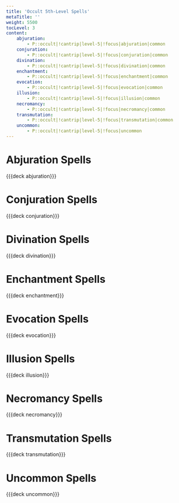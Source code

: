 ```yaml
---
title: 'Occult 5th-Level Spells'
metaTitle: ''
weight: 5500
tocLevel: 3
content:
    abjuration:
        - P::occult|!cantrip|level-5|!focus|abjuration|common
    conjuration:
        - P::occult|!cantrip|level-5|!focus|conjuration|common
    divination:
        - P::occult|!cantrip|level-5|!focus|divination|common
    enchantment:
        - P::occult|!cantrip|level-5|!focus|enchantment|common
    evocation:
        - P::occult|!cantrip|level-5|!focus|evocation|common
    illusion:
        - P::occult|!cantrip|level-5|!focus|illusion|common
    necromancy:
        - P::occult|!cantrip|level-5|!focus|necromancy|common
    transmutation:
        - P::occult|!cantrip|level-5|!focus|transmutation|common
    uncommon:
        - P::occult|!cantrip|level-5|!focus|uncommon
---
```


# Abjuration Spells

{{{deck abjuration}}}

# Conjuration Spells

{{{deck conjuration}}}

# Divination Spells

{{{deck divination}}}

# Enchantment Spells

{{{deck enchantment}}}

# Evocation Spells

{{{deck evocation}}}

# Illusion Spells

{{{deck illusion}}}

# Necromancy Spells

{{{deck necromancy}}}

# Transmutation Spells

{{{deck transmutation}}}

# Uncommon Spells

{{{deck uncommon}}}
